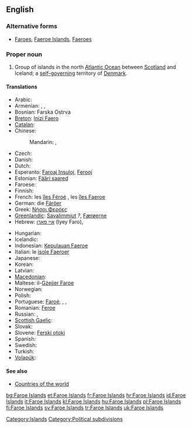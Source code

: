 ==English==
{{wikipedia}}

===Alternative forms===
* [[Faroes]], [[Faeroe Islands]], [[Faeroes]]

===Proper noun===
{{en-proper noun}}

# Group of islands in the north [[Atlantic Ocean]] between [[Scotland]] and Iceland; a [[self-governing]] territory of [[Denmark]].

====Translations====
{{trans-top|group of islands between Scotland and Iceland}}
* Arabic: {{t|ar|جزر فارو|f|p|tr=juzur faaruu}}
* Armenian: {{t-|hy|Ֆարերներ|tr=Fareryan kłziner|p}}, {{qualifier|the islands}} {{t-|hy|Ֆարերյան կղզիներ|tr=Fareryan kłziner|p}}, {{qualifier|the country}} {{t-|hy|Ֆարերյան կղզիներ|alt=Ֆարերյան Կղզիներ|tr=Fareryan Kłziner|p}}
* Bosnian: Farska Ostrva {{n|p}}
* [[Breton]]: [[Inizi Faero]]
* [[Catalan]]: {{t|ca|illes Fèroe|f}}
* Chinese:
*: Mandarin: {{t|cmn|法羅群島|sc=Hani}}, {{t|cmn|法罗群岛|tr=Fǎluō qúndǎo|sc=Hani}}
* Czech: {{t+|cs|Faerské ostrovy|m|p}}
* Danish: {{t+|da|Færøerne}}
* Dutch: {{t+|nl|Faeröer}}
* Esperanto: [[Faroaj Insuloj]], [[Ferooj]]
* Estonian: [[Fääri saared]]
* Faroese: {{t+|fo|Føroyar|f|p|xs=Faroese}}
* Finnish: {{t+|fi|Färsaaret}}
* French: les [[îles Féroé]] {{f|p}}, les [[îles Faeroe]] {{f|p}}
* German: die [[Färöer]]
* Greek: [[Νήσοι Φερόες]] {{n|p}}
* [[Greenlandic]]: [[Savalimmiut]] ''?'', [[Færøerne]]
* Hebrew: [[איי פארו]] (Iyey Faro), {{t|he|איי פארו|tr=Iyey Faro}}
{{trans-mid}}
* Hungarian: {{t|hu|Feröer-szigetek|p}}
* Icelandic: {{t+|is|Færeyjar|f|p}}
* Indonesian: [[Kepulauan Faeroe]]
* Italian: le [[isole Faeroer]] {{f|p}}
* Japanese: {{t|ja|フェロー諸島|tr=Ferō shotō}}
* Korean: {{t|ko|파로에 군도|tr=Palo-e gundo}}
* Latvian: {{t|lv|Fēru Salas|xs=Latvian}}
* [[Macedonian]]: {{t|mk|Фарски Острови|m|p|tr=Fárski Óstrovi}}
* Maltese: il-[[Gżejjer Faroe]]
* Norwegian: {{t|no|Færøyene}}
* Polish: {{t+|pl|Wyspy Owcze|f|p}}
* Portuguese: [[Faroé]], {{t|pt|Ilhas Feroé|f|p}}, {{t|pt|Ilhas Faroé|f|p}}, {{t|pt|Ilhas Feroe|f|p}}
* Romanian: [[Feroe]]
* Russian: {{t-|ru|Фарерские острова|m|p|tr=Farérskije ostrová}}, {{t|ru|Фареры|p|sc=Cyrl}}
* [[Scottish Gaelic]]: {{t-|gd|Eileanan Fàro|m|p|alt=na h-Eileanan Fàro|xs=Scottish Gaelic}}
* Slovak: {{t-|sk|Faerské ostrovy|m|p}}
* Slovene: [[Ferski otoki]] {{m|p}}
* Spanish: {{t+|es|Islas Feroe|f|p}}
* Swedish: {{t+|sv|Färöarna}}
* Turkish: {{t+|tr|Faroe Adaları}}
* [[Volapük]]: {{t|vo|Färövuäns}}
{{trans-bottom}}

====See also====
* [[Appendix:Countries of the world|Countries of the world]]

[[Category:Islands]]
[[Category:Political subdivisions]]

[[bg:Faroe Islands]]
[[et:Faroe Islands]]
[[fr:Faroe Islands]]
[[hr:Faroe Islands]]
[[id:Faroe Islands]]
[[it:Faroe Islands]]
[[kl:Faroe Islands]]
[[hu:Faroe Islands]]
[[pl:Faroe Islands]]
[[fi:Faroe Islands]]
[[sv:Faroe Islands]]
[[tr:Faroe Islands]]
[[uk:Faroe Islands]]